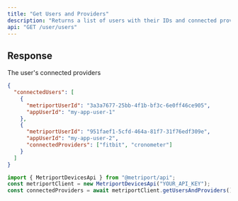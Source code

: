 ```yaml
---
title: "Get Users and Providers"
description: "Returns a list of users with their IDs and connected providers."
api: "GET /user/users"
---
```


## Response

<ResponseField name="connectedUsers" type="array" required>
  The user's connected providers
</ResponseField>

```json
{
  "connectedUsers": [
    {
      "metriportUserId": "3a3a7677-25bb-4f1b-bf3c-6e0ff46ce905",
      "appUserId": "my-app-user-1"
    },
    {
      "metriportUserId": "951faef1-5cfd-464a-81f7-31f76edf309e",
      "appUserId": "my-app-user-2",
      "connectedProviders": ["fitbit", "cronometer"]
    }
  ]
}
```

<ResponseExample>

```javascript Metriport SDK
import { MetriportDevicesApi } from "@metriport/api";
const metriportClient = new MetriportDevicesApi("YOUR_API_KEY");
const connectedProviders = await metriportClient.getUsersAndProviders();
```

</ResponseExample>
